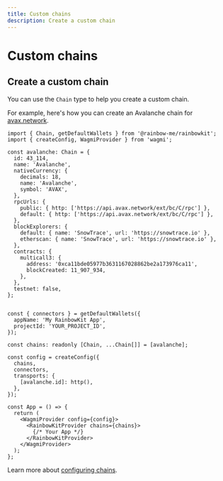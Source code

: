 ```yaml
---
title: Custom chains
description: Create a custom chain
---
```


# Custom chains

## Create a custom chain

You can use the `Chain` type to help you create a custom chain.

For example, here's how you can create an Avalanche chain for [avax.network](https://avax.network).

```tsx
import { Chain, getDefaultWallets } from '@rainbow-me/rainbowkit';
import { createConfig, WagmiProvider } from 'wagmi';

const avalanche: Chain = {
  id: 43_114,
  name: 'Avalanche',
  nativeCurrency: {
    decimals: 18,
    name: 'Avalanche',
    symbol: 'AVAX',
  },
  rpcUrls: {
    public: { http: ['https://api.avax.network/ext/bc/C/rpc'] },
    default: { http: ['https://api.avax.network/ext/bc/C/rpc'] },
  },
  blockExplorers: {
    default: { name: 'SnowTrace', url: 'https://snowtrace.io' },
    etherscan: { name: 'SnowTrace', url: 'https://snowtrace.io' },
  },
  contracts: {
    multicall3: {
      address: '0xca11bde05977b3631167028862be2a173976ca11',
      blockCreated: 11_907_934,
    },
  },
  testnet: false,
};


const { connectors } = getDefaultWallets({
  appName: 'My RainbowKit App',
  projectId: 'YOUR_PROJECT_ID',
});

const chains: readonly [Chain, ...Chain[]] = [avalanche];

const config = createConfig({
  chains,
  connectors,
  transports: {
    [avalanche.id]: http(),
  },
});

const App = () => {
  return (
    <WagmiProvider config={config}>
      <RainbowKitProvider chains={chains}>
        {/* Your App */}
      </RainbowKitProvider>
    </WagmiProvider>
  );
};
```

Learn more about [configuring chains](https://rc.wagmi.sh/core/api/chains#create-chain).

